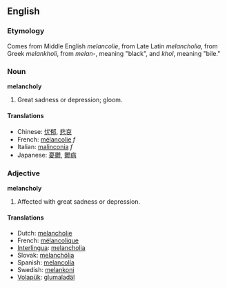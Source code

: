 ==English==
=== Etymology ===
Comes from Middle English ''melancolie'', from Late Latin ''melancholia'', from Greek ''melankholi'', from ''melan''-, meaning "black", and ''khol'', meaning "bile."

=== Noun ===
'''melancholy'''
#Great sadness or depression; gloom.

==== Translations ====
*Chinese: [[忧郁]], [[悲哀]]
*French: [[mélancolie]] ''f''
*Italian: [[malinconia]] ''f''
*Japanese: [[憂鬱]], [[鬱病]]

=== Adjective ===
'''melancholy'''
#Affected with great sadness or depression.

==== Translations ====
*Dutch: [[melancholie]]
*French: [[mélancolique]]
*[[Interlingua]]: [[melancholia]]
*Slovak: [[melanchólia]]
*Spanish: [[melancolía]]
*Swedish: [[melankoni]]
*[[Volapük]]: [[glumaladäl]]